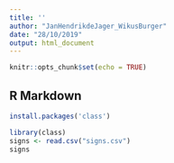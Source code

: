 ---
title: ''
author: "JanHendrikdeJager_WikusBurger"
date: "28/10/2019"
output: html_document
---

```{r setup, include=FALSE}
knitr::opts_chunk$set(echo = TRUE)
```

## R Markdown

```{r}
install.packages('class')
```

```{r}
library(class)
signs <- read.csv("signs.csv")
signs



```






